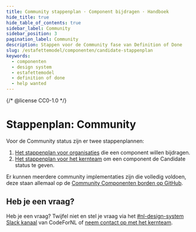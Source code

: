 ```yaml
---
title: Community stappenplan · Component bijdragen · Handboek
hide_title: true
hide_table_of_contents: true
sidebar_label: Community
sidebar_position: 3
pagination_label: Community
description: Stappen voor de Community fase van Definition of Done
slug: /estafettemodel/componenten/candidate-stappenplan
keywords:
  - componenten
  - design system
  - estafettemodel
  - definition of done
  - help wanted
---
```


{/* @license CC0-1.0 */}

# Stappenplan: Community

Voor de Community status zijn er twee stappenplannen:

1. [Het stappenplan voor organisaties](voor-organisaties) die een component willen bijdragen.
2. [Het stappenplan voor het kernteam](voor-kernteam) om een component de Candidate status te geven.

Er kunnen meerdere community implementaties zijn die volledig voldoen, deze staan allemaal op de [Community Componenten borden op GitHub](https://github.com/orgs/nl-design-system/projects?query=is%3Aopen+Community+Componenten).

## Heb je een vraag?

Heb je een vraag? Twijfel niet en stel je vraag via het [#nl-design-system Slack kanaal](https://praatmee.codefor.nl/) van CodeForNL of [neem contact op met het kernteam](/project/kernteam).
